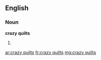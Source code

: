 ==English==

===Noun===
'''crazy quilts'''

# {{plural of|crazy quilt}}

[[ar:crazy quilts]]
[[fr:crazy quilts]]
[[mg:crazy quilts]]
